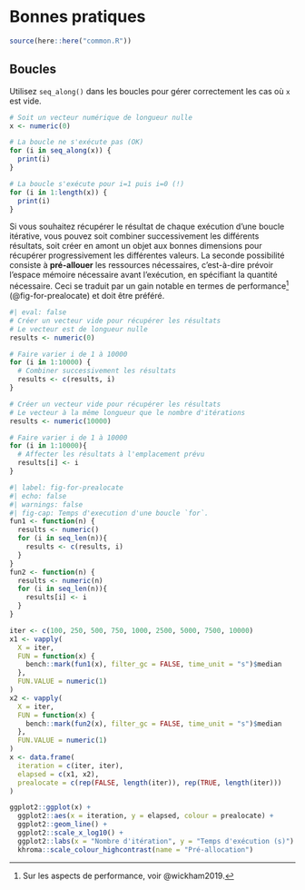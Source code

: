 # Bonnes pratiques {#sec-tips}

```r
source(here::here("common.R"))
```

## Boucles {#sec-tips-loops}

Utilisez `seq_along()` dans les boucles pour gérer correctement les cas où `x` est vide.

```r
# Soit un vecteur numérique de longueur nulle
x <- numeric(0)

# La boucle ne s'exécute pas (OK)
for (i in seq_along(x)) {
  print(i)
}

# La boucle s'exécute pour i=1 puis i=0 (!)
for (i in 1:length(x)) {
  print(i)
}
```

Si vous souhaitez récupérer le résultat de chaque exécution d'une boucle itérative, vous pouvez soit combiner successivement les différents résultats, soit créer en amont un objet aux bonnes dimensions pour récupérer progressivement les différentes valeurs. La seconde possibilité consiste à **pré-allouer** les ressources nécessaires, c'est-à-dire prévoir l'espace mémoire nécessaire avant l'exécution, en spécifiant la quantité nécessaire. Ceci se traduit par un gain notable en termes de performance^[Sur les aspects de performance, voir @wickham2019.] (@fig-for-prealocate) et doit être préféré.

```r
#| eval: false
# Créer un vecteur vide pour récupérer les résultats
# Le vecteur est de longueur nulle
results <- numeric(0)

# Faire varier i de 1 à 10000
for (i in 1:10000) {
  # Combiner successivement les résultats
  results <- c(results, i)
}

# Créer un vecteur vide pour récupérer les résultats
# Le vecteur à la même longueur que le nombre d'itérations
results <- numeric(10000)

# Faire varier i de 1 à 10000
for (i in 1:10000){
  # Affecter les résultats à l'emplacement prévu
  results[i] <- i
}
```

```r
#| label: fig-for-prealocate
#| echo: false
#| warnings: false
#| fig-cap: Temps d'execution d'une boucle `for`.
fun1 <- function(n) {
  results <- numeric()
  for (i in seq_len(n)){
    results <- c(results, i)
  }
}
fun2 <- function(n) {
  results <- numeric(n)
  for (i in seq_len(n)){
    results[i] <- i
  }
}

iter <- c(100, 250, 500, 750, 1000, 2500, 5000, 7500, 10000)
x1 <- vapply(
  X = iter, 
  FUN = function(x) {
    bench::mark(fun1(x), filter_gc = FALSE, time_unit = "s")$median
  }, 
  FUN.VALUE = numeric(1)
)
x2 <- vapply(
  X = iter, 
  FUN = function(x) {
    bench::mark(fun2(x), filter_gc = FALSE, time_unit = "s")$median
  }, 
  FUN.VALUE = numeric(1)
)
x <- data.frame(
  iteration = c(iter, iter),
  elapsed = c(x1, x2),
  prealocate = c(rep(FALSE, length(iter)), rep(TRUE, length(iter)))
)

ggplot2::ggplot(x) +
  ggplot2::aes(x = iteration, y = elapsed, colour = prealocate) +
  ggplot2::geom_line() +
  ggplot2::scale_x_log10() +
  ggplot2::labs(x = "Nombre d'itération", y = "Temps d'exécution (s)") +
  khroma::scale_colour_highcontrast(name = "Pré-allocation")
```
